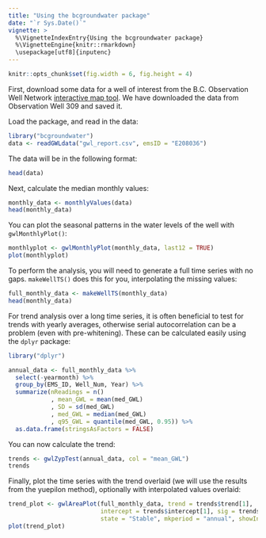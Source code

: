 ```yaml
---
title: "Using the bcgroundwater package"
date: "`r Sys.Date()`"
vignette: >
  %\VignetteIndexEntry{Using the bcgroundwater package}
  %\VignetteEngine{knitr::rmarkdown}
  \usepackage[utf8]{inputenc}
---
```


```r
knitr::opts_chunk$set(fig.width = 6, fig.height = 4)
```

First, download some data for a well of interest from the B.C. Observation Well
Network [interactive map tool](http://www.env.gov.bc.ca/wsd/data_searches/obswell/map/obsWells.html). 
We have downloaded the data from Observation Well 309 and saved it.

Load the package, and read in the data:

```r
library("bcgroundwater")
data <- readGWLdata("gwl_report.csv", emsID = "E208036")
```

The data will be in the following format: 

```r
head(data)
```

Next, calculate the median monthly values:

```r
monthly_data <- monthlyValues(data)
head(monthly_data)
```

You can plot the seasonal patterns in the water levels of the well with
`gwlMonthlyPlot()`:

```r
monthlyplot <- gwlMonthlyPlot(monthly_data, last12 = TRUE)
plot(monthlyplot)
```

To perform the analysis, you will need to generate a full time series with no
gaps. `makeWellTS()` does this for you, interpolating the missing values:

```r
full_monthly_data <- makeWellTS(monthly_data)
head(monthly_data)
```

For trend analysis over a long time series, it is often beneficial to test for 
trends with yearly averages, otherwise serial autocorrelation can be a problem 
(even with pre-whitening). These can be calculated easily using the `dplyr`
package:

```r
library("dplyr")

annual_data <- full_monthly_data %>%
  select(-yearmonth) %>% 
  group_by(EMS_ID, Well_Num, Year) %>%
  summarize(nReadings = n()
            , mean_GWL = mean(med_GWL)
            , SD = sd(med_GWL)
            , med_GWL = median(med_GWL)
            , q95_GWL = quantile(med_GWL, 0.95)) %>% 
  as.data.frame(stringsAsFactors = FALSE)
```

You can now calculate the trend:

```r
trends <- gwlZypTest(annual_data, col = "mean_GWL")
trends
```

Finally, plot the time series with the trend overlaid (we will use the results
from the yuepilon method), optionally with interpolated values overlaid:

```r
trend_plot <- gwlAreaPlot(full_monthly_data, trend = trends$trend[1], 
                          intercept = trends$intercept[1], sig = trends$sig[1], 
                          state = "Stable", mkperiod = "annual", showInterpolated = TRUE)
plot(trend_plot)

```

